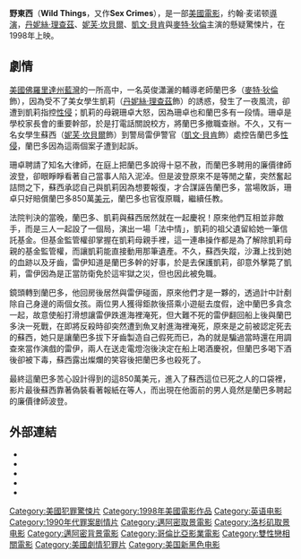 {{noteTA
|T=zh-hans:野东西;zh-hant:玩盡殺絕;zh-tw:野東西;
|1=zh-hans:野东西;zh-hant:玩盡殺絕;zh-tw:野東西;
}}
{{Infobox film
| name           = 野東西
| image          = 
| caption        = 
| alt            = Two women, their heads just above water, staring intently. Two men stand in the foreground. 
| director       = [[John_McNaughton|John McNaughton]]
| producer       = {{Plainlist|
* [[Rodney_Liber|Rodney M. Liber]]
* Steven A. Jones
}}
| writer         = Stephen Peters
| starring       = {{Plainlist|
* [[Kevin_Bacon|Kevin Bacon]]
* [[Matt_Dillon|Matt Dillon]]
* [[Neve_Campbell|Neve Campbell]]
* [[Denise_Richards|Denise Richards]]
* [[Theresa_Russell|Theresa Russell]]
* [[Daphne_Rubin-Vega|Daphne Rubin-Vega]]
* [[Robert_Wagner|Robert Wagner]]
* [[Bill_Murray|Bill Murray]]
}}
| music          = [[George_S._Clinton|George S. Clinton]]
| cinematography = [[Jeffrey_L._Kimball|Jeffrey L. Kimball]]
| editing        = [[Elena_Maganini|Elena Maganini]]
| studio         = [[Columbia_Pictures|Columbia Pictures]] <br />[[Mandalay_Entertainment|Mandalay Entertainment]]
| distributor    = [[Sony_Pictures_Releasing|Sony Pictures Releasing]] 
| released       = {{Film date|1998|03|20}}
| runtime        = 108 minutes <br />115 minutes <br />(Unrated Edition)<ref>{{cite web |title=Wild Things (18) |url=https://www.bbfc.co.uk/releases/wild-things-1998-2 |publisher=[[British_Board_of_Film_Classification|British Board of Film Classification]] |access-date=January 30, 2018 |archive-date=2019-07-08 |archive-url=https://web.archive.org/web/20190708041258/https://bbfc.co.uk/releases/wild-things-1998-2 |dead-url=no }}</ref>
| country        = 美國
| language       = 英語
| budget         = $20 million<ref name="numb">{{cite web |title=Wild Things (1998) - Financial Information |url=https://www.the-numbers.com/movie/Wild-Things-(1998)#tab=summary |website=[[The_Numbers_(website)|The Numbers]] |access-date=2022-01-18 |archive-date=2022-01-18 |archive-url=https://web.archive.org/web/20220118195856/https://www.the-numbers.com/movie/Wild-Things-(1998)#tab=summary |dead-url=no }}</ref>
| gross          = $67.2 million<ref name="worldwide">{{cite magazine |date=January 25, 1999 |title=The Top 125 Worldwide |last=Klady |first=Leonard |magazine=[[Variety_(magazine)|Variety]] |page=36 }}</ref>
}}

'''野東西'''（'''Wild Things'''，又作'''Sex Crimes'''），是一部[[美國電影|美國電影]]，约翰·麦诺顿[[導演|導演]]，[[丹妮絲·理查茲|丹妮絲·理查茲]]、[[妮芙·坎貝爾|妮芙·坎貝爾]]、[[凱文·貝肯|凱文·貝肯]]與[[麥特·狄倫|麥特·狄倫]]主演的懸疑驚悚片，在1998年上映。

==劇情==
[[美國|美國]][[佛羅里達州|佛羅里達州]][[藍灣|藍灣]]的一所高中，一名英俊瀟灑的輔導老師蘭巴多（[[麥特·狄倫|麥特·狄倫]]飾），因為受不了美女學生凱莉（[[丹妮絲·理查茲|丹妮絲·理查茲]]飾）的誘惑，發生了一夜風流，卻遭到凱莉指控[[性侵|性侵]]；凱莉的母親珊卓大怒，因為珊卓也和蘭巴多有一段情。珊卓是學校家長會的重要幹部，於是打電話關說校方，將蘭巴多撤職查辦。不久，又有一名女學生蘇西（[[妮芙·坎貝爾|妮芙·坎貝爾]]飾）到警局雷伊警官（[[凱文·貝肯|凱文·貝肯]]飾）處控告蘭巴多[[性侵|性侵]]，蘭巴多因為這兩個案子遭到起訴。

珊卓聘請了知名大律師，在庭上把蘭巴多說得十惡不赦，而蘭巴多聘用的廉價律師波登，卻眼睜睜看著自己當事人陷入泥淖。但是波登原來不是等閒之輩，突然奮起詰問之下，蘇西承認自己與凱莉因為想要報復，才合謀誣告蘭巴多，當場敗訴，珊卓只好賠償蘭巴多850萬[[美元|美元]]，蘭巴多也官復原職，繼續任教。

法院判決的當晚，蘭巴多、凱莉與蘇西居然就在一起慶祝！原來他們互相並非敵手，而是三人一起設了一個局，演出一場「法中情」，凱莉的祖父遺留給她一筆信託基金。但基金監管權卻掌握在凱莉母親手裡，這一連串操作都是為了解除凱莉母親的基金監管權，而讓凱莉能直接動用那筆遺產。不久，蘇西失蹤，沙灘上找到她的血跡以及牙齒，雷伊知道是蘭巴多幹的好事，於是去保護凱莉，卻意外擊斃了凱莉，雷伊因為是正當防衛免於這牢獄之災，但也因此被免職。

鏡頭轉到蘭巴多，他回房後居然與雷伊碰面，原來他們才是一夥的，透過計中計剷除自己身邊的兩個女孩。兩位男人獲得鉅款後搭乘小遊艇去度假，途中蘭巴多貪念一起，故意使船打滑想讓雷伊跌進海裡淹死，但大難不死的雷伊翻回船上後與蘭巴多決一死戰，在即將反殺時卻突然遭到魚叉射進海裡淹死，原來是之前被認定死去的蘇西，她只是讓蘭巴多拔下牙齒製造自己假死而已，為的就是騙過當時還在用調查來當作演戲的雷伊，兩人在送走電燈泡後決定在船上喝酒慶祝，但蘭巴多喝下酒後卻被下毒，蘇西露出燦爛的笑容後把蘭巴多也殺死了。

最終這蘭巴多苦心設計得到的這850萬美元，進入了蘇西這位已死之人的口袋裡，影片最後蘇西靠著偽裝看著報紙在等人，而出現在他面前的男人竟然是蘭巴多聘起的廉價律師波登。

==外部連結==
* {{imdb title|0120890|Wild Things}}
* {{allrovi movie|161793|Wild Things}}
* {{mojo title|wildthings|Wild Things}}
* {{rotten-tomatoes|wild_things|Wild Things}}
* {{metacritic film|wild-things|Wild Things}}

[[Category:美國犯罪驚悚片|Category:美國犯罪驚悚片]]
[[Category:1998年美國電影作品|Category:1998年美國電影作品]]
[[Category:英语电影|Category:英语电影]]
[[Category:1990年代罪案剧情片|Category:1990年代罪案剧情片]]
[[Category:邁阿密取景電影|Category:邁阿密取景電影]]
[[Category:洛杉矶取景电影|Category:洛杉矶取景电影]]
[[Category:邁阿密背景電影|Category:邁阿密背景電影]]
[[Category:哥倫比亞影業電影|Category:哥倫比亞影業電影]]
[[Category:雙性戀相關電影|Category:雙性戀相關電影]]
[[Category:美國劇情犯罪片|Category:美國劇情犯罪片]]
[[Category:美国新黑色电影|Category:美国新黑色电影]]